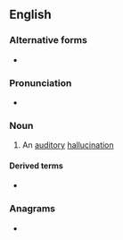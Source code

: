 ==English==

===Alternative forms===
* {{l|en|acoasm}}

===Pronunciation===
* {{IPA|/ˈækəʊæzəm/|lang=en}}

===Noun===
{{en-noun}}

# An [[auditory]] [[hallucination]]

====Derived terms====
* {{l|en|akoasmic}}

===Anagrams===
* {{anagrams|en|a=aakmos|Masako}}